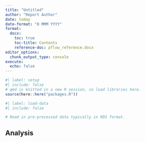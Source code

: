 ```yaml
---
title: "Untitled"
author: "Report Author"
date: today
date-format: "D MMM YYYY"
format:
  docx:
    toc: true
    toc-title: Contents
    reference-doc: pflow_reference.docx
editor_options: 
  chunk_output_type: console
execute: 
  echo: false
---
```


\newpage

```r
#| label: setup
#| include: false
# qmd is knitted in a new R session, so load libraries here.
source(here::here("packages.R"))
```

```r
#| label: load-data
#| include: false

# Read in pre-processed data typically in RDS format.

```

## Analysis
